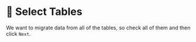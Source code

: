 
# 👐 Select Tables

We want to migrate data from all of the tables, so check all of them and then click `Next`.

<Screenshot url="https://www.mongodb.com/products/tools/relational-migrator" src="img/70-image-001.png" alt="Screenshot of the connect modal" />
